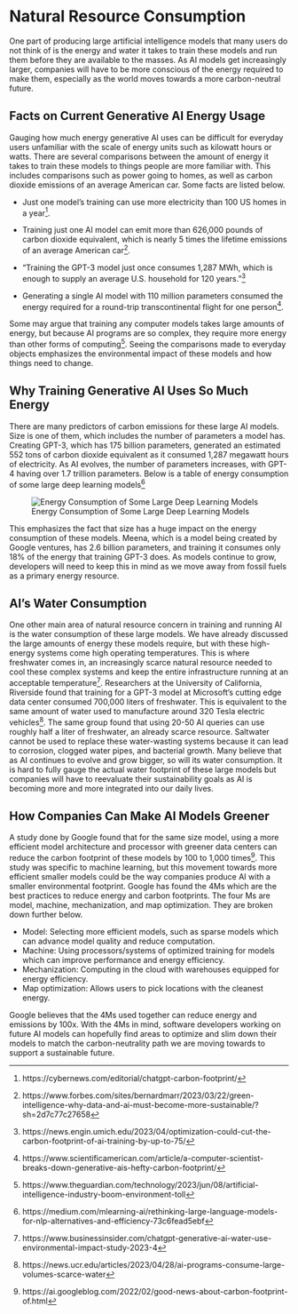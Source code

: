 # Natural Resource Consumption
One part of producing large artificial intelligence models that many users do not think of is the energy and water it takes to train these models and run them before they are available to the masses. As AI models get increasingly larger, companies will have to be more conscious of the energy required to make them, especially as the world moves towards a more carbon-neutral future. 

## Facts on Current Generative AI Energy Usage
Gauging how much energy generative AI uses can be difficult for everyday users unfamiliar with the scale of energy units such as kilowatt hours or watts. There are several comparisons between the amount of energy it takes to train these models to things people are more familiar with. This includes comparisons such as power going to homes, as well as carbon dioxide emissions of an average American car. Some facts are listed below.

- Just one model’s training can use more electricity than 100 US homes in a year[^8].

- Training just one AI model can emit more than 626,000 pounds of carbon dioxide equivalent, which is nearly 5 times the lifetime emissions of an average American car[^9]. 

- “Training the GPT-3 model just once consumes 1,287 MWh, which is enough to supply an average U.S. household for 120 years.”[^10] 

 - Generating a single AI model with 110 million parameters consumed the energy required for a round-trip transcontinental flight for one person[^11].

Some may argue that training any computer models takes large amounts of energy, but because AI programs are so complex, they require more energy than other forms of computing[^12]. Seeing the comparisons made to everyday objects emphasizes the environmental impact of these models and how things need to change.

## Why Training Generative AI Uses So Much Energy
There are many predictors of carbon emissions for these large AI models. Size is one of them, which includes the number of parameters a model has. Creating GPT-3, which has 175 billion parameters, generated an estimated 552 tons of carbon dioxide equivalent as it consumed 1,287 megawatt hours of electricity. As AI evolves, the number of parameters increases, with GPT-4 having over 1.7 trillion parameters. Below is a table of energy consumption of some large deep learning models[^13]

![Energy Consumption of Some Large Deep Learning Models](figures/figure4.png)

This emphasizes the fact that size has a huge impact on the energy consumption of these models. Meena, which is a model being created by Google ventures, has 2.6 billion parameters, and training it consumes only 18% of the energy that training GPT-3 does. As models continue to grow, developers will need to keep this in mind as we move away from fossil fuels as a primary energy resource.

## AI’s Water Consumption
One other main area of natural resource concern in training and running AI is the water consumption of these large models. We have already discussed the large amounts of energy these models require, but with these high-energy systems come high operating temperatures. This is where freshwater comes in, an increasingly scarce natural resource needed to cool these complex systems and keep the entire infrastructure running at an acceptable temperature[^14]. Researchers at the University of California, Riverside found that training for a GPT-3 model at Microsoft’s cutting edge data center consumed 700,000 liters of freshwater. This is equivalent to the same amount of water used to manufacture around 320 Tesla electric vehicles[^15]. The same group found that using 20-50 AI queries can use roughly half a liter of freshwater, an already scarce resource. Saltwater cannot be used to replace these water-wasting systems because it can lead to corrosion, clogged water pipes, and bacterial growth. Many believe that as AI continues to evolve and grow bigger, so will its water consumption. It is hard to fully gauge the actual water footprint of these large models but companies will have to reevaluate their sustainability goals as AI is becoming more and more integrated into our daily lives.

## How Companies Can Make AI Models Greener
A study done by Google found that for the same size model, using a more efficient model architecture and processor with greener data centers can reduce the carbon footprint of these models by 100 to 1,000 times[^16]. This study was specific to machine learning, but this movement towards more efficient smaller models could be the way companies produce AI with a smaller environmental footprint. Google has found the 4Ms which are the best practices to reduce energy and carbon footprints. The four Ms are model, machine, mechanization, and map optimization. They are broken down further below.

- Model: Selecting more efficient models, such as sparse models which can advance model quality and reduce computation.
- Machine: Using processors/systems of optimized training for models which can improve performance and energy efficiency.
- Mechanization: Computing in the cloud with warehouses equipped for energy efficiency.
- Map optimization: Allows users to pick locations with the cleanest energy.

Google believes that the 4Ms used together can reduce energy and emissions by 100x. With the 4Ms in mind, software developers working on future AI models can hopefully find areas to optimize and slim down their models to match the carbon-neutrality path we are moving towards to support a sustainable future.

[^8]: https://cybernews.com/editorial/chatgpt-carbon-footprint/

[^9]: https://www.forbes.com/sites/bernardmarr/2023/03/22/green-intelligence-why-data-and-ai-must-become-more-sustainable/?sh=2d7c77c27658

[^10]: https://news.engin.umich.edu/2023/04/optimization-could-cut-the-carbon-footprint-of-ai-training-by-up-to-75/

[^11]: https://www.scientificamerican.com/article/a-computer-scientist-breaks-down-generative-ais-hefty-carbon-footprint/

[^12]: https://www.theguardian.com/technology/2023/jun/08/artificial-intelligence-industry-boom-environment-toll

[^13]: https://medium.com/mlearning-ai/rethinking-large-language-models-for-nlp-alternatives-and-efficiency-73c6fead5ebf

[^14]: https://www.businessinsider.com/chatgpt-generative-ai-water-use-environmental-impact-study-2023-4

[^15]: https://news.ucr.edu/articles/2023/04/28/ai-programs-consume-large-volumes-scarce-water

[^16]: https://ai.googleblog.com/2022/02/good-news-about-carbon-footprint-of.html






